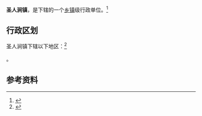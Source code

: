 {{中国乡级行政区|14/08/29/100/000}}

'''圣人涧镇'''，是{{PRC admin/fullname|14/08/29/100/000|3}}下辖的一个[[乡镇|乡镇]]级行政单位。<ref>{{PRC admin/ref sgc|{{PRC admin/parent|14/08/29/100/000}}}}</ref>

== 行政区划 ==

圣人涧镇下辖以下地区：<ref>{{PRC admin/ref sgc|14/08/29/100/000}}</ref>

{{PRC admin/children|14/08/29/100/000}}。

== 参考资料 ==

{{reflist}}

{{行政区划小作品}}
{{PRC admin/navcat|14/08/29/100/000}}